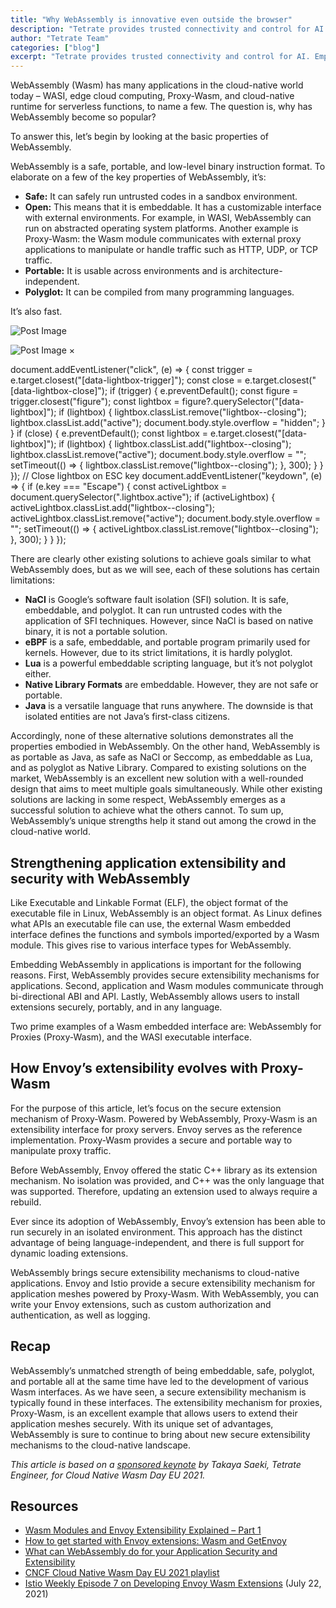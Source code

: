 ```yaml
---
title: "Why WebAssembly is innovative even outside the browser"
description: "Tetrate provides trusted connectivity and control for AI. Empower developers while safeguarding the business. Built atop the proven Envoy proxy & Envoy AI Gateway."
author: "Tetrate Team"
categories: ["blog"]
excerpt: "Tetrate provides trusted connectivity and control for AI. Empower developers while safeguarding the business. Built atop the proven Envoy proxy & Envoy AI Gateway."
---
```


WebAssembly (Wasm) has many applications in the cloud-native world today – WASI, edge cloud computing, Proxy-Wasm, and cloud-native runtime for serverless functions, to name a few. The question is, why has WebAssembly become so popular?

To answer this, let’s begin by looking at the basic properties of WebAssembly.

WebAssembly is a safe, portable, and low-level binary instruction format. To elaborate on a few of the key properties of WebAssembly, it’s:

*   **Safe:** It can safely run untrusted codes in a sandbox environment.
*   **Open:** This means that it is embeddable. It has a customizable interface with external environments. For example, in WASI, WebAssembly can run on abstracted operating system platforms. Another example is Proxy-Wasm: the Wasm module communicates with external proxy applications to manipulate or handle traffic such as HTTP, UDP, or TCP traffic.
*   **Portable:** It is usable across environments and is architecture-independent.
*   **Polyglot:** It can be compiled from many programming languages.

It’s also fast.

![Post Image](/.netlify/images?url=_astro%2Fvenn-takaya-100.CO6xxgga.jpg&w=1001&h=1000&q=100)

![Post Image](/.netlify/images?url=_astro%2Fvenn-takaya-100.CO6xxgga.jpg&w=1001&h=1000&q=100) ×

document.addEventListener("click", (e) => { const trigger = e.target.closest("\[data-lightbox-trigger\]"); const close = e.target.closest("\[data-lightbox-close\]"); if (trigger) { e.preventDefault(); const figure = trigger.closest("figure"); const lightbox = figure?.querySelector("\[data-lightbox\]"); if (lightbox) { lightbox.classList.remove("lightbox--closing"); lightbox.classList.add("active"); document.body.style.overflow = "hidden"; } } if (close) { e.preventDefault(); const lightbox = e.target.closest("\[data-lightbox\]"); if (lightbox) { lightbox.classList.add("lightbox--closing"); lightbox.classList.remove("active"); document.body.style.overflow = ""; setTimeout(() => { lightbox.classList.remove("lightbox--closing"); }, 300); } } }); // Close lightbox on ESC key document.addEventListener("keydown", (e) => { if (e.key === "Escape") { const activeLightbox = document.querySelector(".lightbox.active"); if (activeLightbox) { activeLightbox.classList.add("lightbox--closing"); activeLightbox.classList.remove("active"); document.body.style.overflow = ""; setTimeout(() => { activeLightbox.classList.remove("lightbox--closing"); }, 300); } } });

There are clearly other existing solutions to achieve goals similar to what WebAssembly does, but as we will see, each of these solutions has certain limitations:

*   **NaCI** is Google’s software fault isolation (SFI) solution. It is safe, embeddable, and polyglot. It can run untrusted codes with the application of SFI techniques. However, since NaCl is based on native binary, it is not a portable solution.
*   **eBPF** is a safe, embeddable, and portable program primarily used for kernels. However, due to its strict limitations, it is hardly polyglot.
*   **Lua** is a powerful embeddable scripting language, but it’s not polyglot either.
*   **Native Library Formats** are embeddable. However, they are not safe or portable.
*   **Java** is a versatile language that runs anywhere. The downside is that isolated entities are not Java’s first-class citizens.

Accordingly, none of these alternative solutions demonstrates all the properties embodied in WebAssembly. On the other hand, WebAssembly is as portable as Java, as safe as NaCl or Seccomp, as embeddable as Lua, and as polyglot as Native Library. Compared to existing solutions on the market, WebAssembly is an excellent new solution with a well-rounded design that aims to meet multiple goals simultaneously. While other existing solutions are lacking in some respect, WebAssembly emerges as a successful solution to achieve what the others cannot. To sum up, WebAssembly’s unique strengths help it stand out among the crowd in the cloud-native world.

## [](#strengthening-application-extensibility-and-security-with-webassembly)**Strengthening application extensibility and security with WebAssembly**

Like Executable and Linkable Format (ELF), the object format of the executable file in Linux, WebAssembly is an object format. As Linux defines what APIs an executable file can use, the external Wasm embedded interface defines the functions and symbols imported/exported by a Wasm module. This gives rise to various interface types for WebAssembly.

Embedding WebAssembly in applications is important for the following reasons. First, WebAssembly provides secure extensibility mechanisms for applications. Second, application and Wasm modules communicate through bi-directional ABI and API. Lastly, WebAssembly allows users to install extensions securely, portably, and in any language.

Two prime examples of a Wasm embedded interface are: WebAssembly for Proxies (Proxy-Wasm), and the WASI executable interface. 

## [](#how-envoys-extensibility-evolves-with-proxy-wasm)**How Envoy’s extensibility evolves with Proxy-Wasm**

For the purpose of this article, let’s focus on the secure extension mechanism of Proxy-Wasm. Powered by WebAssembly, Proxy-Wasm is an extensibility interface for proxy servers. Envoy serves as the reference implementation. Proxy-Wasm provides a secure and portable way to manipulate proxy traffic.

Before WebAssembly, Envoy offered the static C++ library as its extension mechanism. No isolation was provided, and C++ was the only language that was supported. Therefore, updating an extension used to always require a rebuild.

Ever since its adoption of WebAssembly, Envoy’s extension has been able to run securely in an isolated environment. This approach has the distinct advantage of being language-independent, and there is full support for dynamic loading extensions.

WebAssembly brings secure extensibility mechanisms to cloud-native applications. Envoy and Istio provide a secure extensibility mechanism for application meshes powered by Proxy-Wasm. With WebAssembly, you can write your Envoy extensions, such as custom authorization and authentication, as well as logging.

## [](#recap)**Recap**

WebAssembly’s unmatched strength of being embeddable, safe, polyglot, and portable all at the same time have led to the development of various Wasm interfaces. As we have seen, a secure extensibility mechanism is typically found in these interfaces. The extensibility mechanism for proxies, Proxy-Wasm, is an excellent example that allows users to extend their application meshes securely. With its unique set of advantages, WebAssembly is sure to continue to bring about new secure extensibility mechanisms to the cloud-native landscape.

_This article is based on a_ [_sponsored keynote_](https://www.youtube.com/watch?v=SRXEuJJR0XE&list=PLj6h78yzYM2MDtQzXYpQEzP80Pw4iRMNy&index=15) _by Takaya Saeki, Tetrate Engineer, for Cloud Native Wasm Day EU 2021._

## [](#resources)**Resources**

*   [Wasm Modules and Envoy Extensibility Explained – Part 1](/blog/wasm-modules-and-envoy-extensibility-explained-part-1/)
*   [How to get started with Envoy extensions: Wasm and GetEnvoy](/blog/how-to-get-started-with-envoy-extensions-wasm-and-getenvoy/)
*   [What can WebAssembly do for your Application Security and Extensibility](/blog/what-can-webassembly-do-for-your-application-security-and-extensibility-2/)
*   [CNCF Cloud Native Wasm Day EU 2021 playlist](https://www.youtube.com/watch?v=llf9b_UGQ1k&list=PLj6h78yzYM2MDtQzXYpQEzP80Pw4iRMNy)
*   [Istio Weekly Episode 7 on Developing Envoy Wasm Extensions](https://www.youtube.com/watch?v=JIq8wujlG9s) (July 22, 2021)